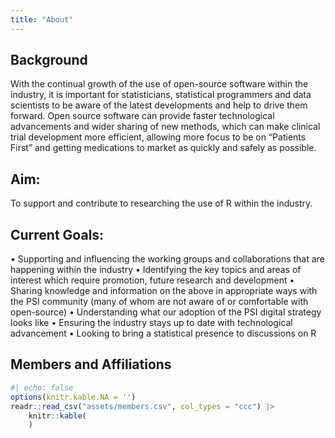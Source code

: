 ```yaml
---
title: "About"
---
```

## Background
With the continual growth of the use of open-source software within the industry, it is important for statisticians, statistical programmers and data scientists to be aware of the latest developments and help to drive them forward.  Open source software can provide faster technological advancements and wider sharing of new methods, which can make clinical trial development more efficient, allowing more focus to be on "Patients First” and getting medications to market as quickly and safely as possible. 

## Aim:
To support and contribute to researching the use of R within the industry. 

## Current Goals:
•	Supporting and influencing the working groups and collaborations that are happening within the industry
•	Identifying the key topics and areas of interest which require promotion, future research and development
•	Sharing knowledge and information on the above in appropriate ways with the PSI community (many of whom are not aware of or comfortable with open-source)
•	Understanding what our adoption of the PSI digital strategy looks like
•	Ensuring the industry stays up to date with technological advancement
•	Looking to bring a statistical presence to discussions on R

## Members and Affiliations

```r

#| echo: false
options(knitr.kable.NA = '')
readr::read_csv("assets/members.csv", col_types = "ccc") |>
    knitr::kable(
    )
```

